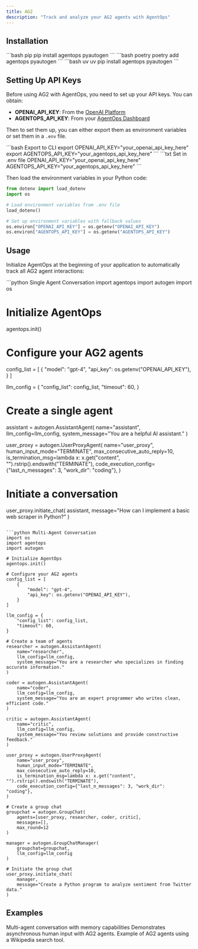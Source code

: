 ```yaml
---
title: AG2
description: "Track and analyze your AG2 agents with AgentOps"
---
```


## Installation

<CodeGroup>
  ```bash pip
  pip install agentops pyautogen
  ```
  ```bash poetry
  poetry add agentops pyautogen
  ```
  ```bash uv
  uv pip install agentops pyautogen
  ```
</CodeGroup>

## Setting Up API Keys

Before using AG2 with AgentOps, you need to set up your API keys. You can obtain:
- **OPENAI_API_KEY**: From the [OpenAI Platform](https://platform.openai.com/api-keys)
- **AGENTOPS_API_KEY**: From your [AgentOps Dashboard](https://app.agentops.ai/)

Then to set them up, you can either export them as environment variables or set them in a `.env` file.

<CodeGroup>
    ```bash Export to CLI
    export OPENAI_API_KEY="your_openai_api_key_here"
    export AGENTOPS_API_KEY="your_agentops_api_key_here"
    ```
    ```txt Set in .env file
    OPENAI_API_KEY="your_openai_api_key_here"
    AGENTOPS_API_KEY="your_agentops_api_key_here"
    ```
</CodeGroup>

Then load the environment variables in your Python code:

```python
from dotenv import load_dotenv
import os

# Load environment variables from .env file
load_dotenv()

# Set up environment variables with fallback values
os.environ["OPENAI_API_KEY"] = os.getenv("OPENAI_API_KEY")
os.environ["AGENTOPS_API_KEY"] = os.getenv("AGENTOPS_API_KEY")
```

## Usage

Initialize AgentOps at the beginning of your application to automatically track all AG2 agent interactions:

<CodeGroup> 
```python Single Agent Conversation
import agentops
import autogen
import os

# Initialize AgentOps
agentops.init()

# Configure your AG2 agents
config_list = [
    {
        "model": "gpt-4",
        "api_key": os.getenv("OPENAI_API_KEY"),
    }
]

llm_config = {
    "config_list": config_list,
    "timeout": 60,
}

# Create a single agent
assistant = autogen.AssistantAgent(
    name="assistant",
    llm_config=llm_config,
    system_message="You are a helpful AI assistant."
)

user_proxy = autogen.UserProxyAgent(
    name="user_proxy",
    human_input_mode="TERMINATE",
    max_consecutive_auto_reply=10,
    is_termination_msg=lambda x: x.get("content", "").rstrip().endswith("TERMINATE"),
    code_execution_config={"last_n_messages": 3, "work_dir": "coding"},
)

# Initiate a conversation
user_proxy.initiate_chat(
    assistant,
    message="How can I implement a basic web scraper in Python?"
)
```

```python Multi-Agent Conversation
import os
import agentops
import autogen

# Initialize AgentOps
agentops.init()

# Configure your AG2 agents
config_list = [
    {
        "model": "gpt-4",
        "api_key": os.getenv("OPENAI_API_KEY"),
    }
]

llm_config = {
    "config_list": config_list,
    "timeout": 60,
}

# Create a team of agents
researcher = autogen.AssistantAgent(
    name="researcher",
    llm_config=llm_config,
    system_message="You are a researcher who specializes in finding accurate information."
)

coder = autogen.AssistantAgent(
    name="coder",
    llm_config=llm_config,
    system_message="You are an expert programmer who writes clean, efficient code."
)

critic = autogen.AssistantAgent(
    name="critic",
    llm_config=llm_config,
    system_message="You review solutions and provide constructive feedback."
)

user_proxy = autogen.UserProxyAgent(
    name="user_proxy",
    human_input_mode="TERMINATE",
    max_consecutive_auto_reply=10,
    is_termination_msg=lambda x: x.get("content", "").rstrip().endswith("TERMINATE"),
    code_execution_config={"last_n_messages": 3, "work_dir": "coding"},
)

# Create a group chat
groupchat = autogen.GroupChat(
    agents=[user_proxy, researcher, coder, critic],
    messages=[],
    max_round=12
)

manager = autogen.GroupChatManager(
    groupchat=groupchat,
    llm_config=llm_config
)

# Initiate the group chat
user_proxy.initiate_chat(
    manager,
    message="Create a Python program to analyze sentiment from Twitter data."
)
```
</CodeGroup>

## Examples

<CardGroup cols={2}>
  <Card title="AG2 Memory Chat" icon="notebook" href="/v2/examples/ag2">
    Multi-agent conversation with memory capabilities
  </Card>
  <Card title="Async Human Input" icon="notebook" href="https://github.com/AgentOps-AI/agentops/blob/main/examples/ag2/async_human_input.ipynb" newTab={true}>
    Demonstrates asynchronous human input with AG2 agents.
  </Card>
  <Card title="Wikipedia Search Tool" icon="notebook" href="https://github.com/AgentOps-AI/agentops/blob/main/examples/ag2/tools_wikipedia_search.ipynb" newTab={true}>
    Example of AG2 agents using a Wikipedia search tool.
  </Card>
</CardGroup>

<script type="module" src="/scripts/github_stars.js"></script>
<script type="module" src="/scripts/scroll-img-fadein-animation.js"></script>
<script type="module" src="/scripts/button_heartbeat_animation.js"></script>
<script type="css" src="/styles/styles.css"></script>
